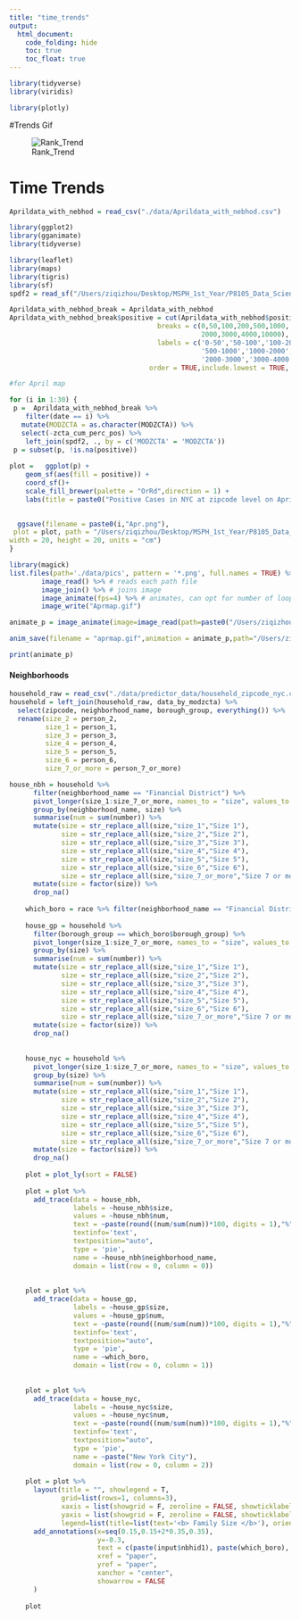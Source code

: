 ```yaml
---
title: "time_trends"
output: 
  html_document:
    code_folding: hide
    toc: true
    toc_float: true
---
```


```r
library(tidyverse)
library(viridis)

library(plotly)
```

#Trends Gif

![Rank_Trend](./data/positive_rank_apr.gif)


# Time Trends

```r
Aprildata_with_nebhod = read_csv("./data/Aprildata_with_nebhod.csv")
```

```r
library(ggplot2)
library(gganimate)
library(tidyverse)

library(leaflet)
library(maps)
library(tigris)
library(sf)
spdf2 = read_sf("/Users/ziqizhou/Desktop/MSPH_1st_Year/P8105_Data_Science/Git/zipcode_covid-19/data/Geography-resources/MODZCTA_2010_WGS1984.geo.json")
```


```r
Aprildata_with_nebhod_break = Aprildata_with_nebhod
Aprildata_with_nebhod_break$positive = cut(Aprildata_with_nebhod$positive, 
                                     breaks = c(0,50,100,200,500,1000,
                                                2000,3000,4000,10000),
                                     labels = c('0-50','50-100','100-200','200-500',
                                                '500-1000','1000-2000',
                                                '2000-3000','3000-4000','4000+'),
                                   order = TRUE,include.lowest = TRUE, right = TRUE)
```


```r
#for April map

for (i in 1:30) {
 p =  Aprildata_with_nebhod_break %>% 
    filter(date == i) %>% 
   mutate(MODZCTA = as.character(MODZCTA)) %>% 
   select(-zcta_cum_perc_pos) %>% 
    left_join(spdf2, ., by = c('MODZCTA' = 'MODZCTA')) 
 p = subset(p, !is.na(positive))
    
plot =   ggplot(p) + 
    geom_sf(aes(fill = positive)) + 
    coord_sf()+
    scale_fill_brewer(palette = "OrRd",direction = 1) + 
    labs(title = paste0("Positive Cases in NYC at zipcode level on April: ",i))

  
  ggsave(filename = paste0(i,"Apr.png"),
 plot = plot, path = "/Users/ziqizhou/Desktop/MSPH_1st_Year/P8105_Data_Science/Git/NYC_covid-19.github.io/data/pics",
width = 20, height = 20, units = "cm")
}

```

```r
library(magick)
list.files(path='./data/pics', pattern = '*.png', full.names = TRUE) %>% 
        image_read() %>% # reads each path file
        image_join() %>% # joins image
        image_animate(fps=4) %>% # animates, can opt for number of loops
        image_write("Aprmap.gif")
```

```r
animate_p = image_animate(image=image_read(path=paste0("/Users/ziqizhou/Desktop/MSPH_1st_Year/P8105_Data_Science/Git/NYC_covid-19.github.io/data/pics","/",i,"Apr.png")))

anim_save(filename = "aprmap.gif",animation = animate_p,path="/Users/ziqizhou/Desktop/MSPH_1st_Year/P8105_Data_Science/Git/NYC_covid-19.github.io/data/pics")

print(animate_p)

```

#### Neighborhoods
```r
household_raw = read_csv("./data/predictor_data/household_zipcode_nyc.csv") %>% select(-1)
household = left_join(household_raw, data_by_modzcta) %>% 
  select(zipcode, neighborhood_name, borough_group, everything()) %>% 
  rename(size_2 = person_2,
         size_1 = person_1,
         size_3 = person_3,
         size_4 = person_4,
         size_5 = person_5,
         size_6 = person_6,
         size_7_or_more = person_7_or_more)
```


```r
house_nbh = household %>% 
      filter(neighborhood_name == "Financial District") %>%
      pivot_longer(size_1:size_7_or_more, names_to = "size", values_to = "number") %>%
      group_by(neighborhood_name, size) %>% 
      summarise(num = sum(number)) %>% 
      mutate(size = str_replace_all(size,"size_1","Size 1"),
             size = str_replace_all(size,"size_2","Size 2"),
             size = str_replace_all(size,"size_3","Size 3"),
             size = str_replace_all(size,"size_4","Size 4"),
             size = str_replace_all(size,"size_5","Size 5"),
             size = str_replace_all(size,"size_6","Size 6"),
             size = str_replace_all(size,"size_7_or_more","Size 7 or more")) %>% 
      mutate(size = factor(size)) %>% 
      drop_na()
    
    which_boro = race %>% filter(neighborhood_name == "Financial District") %>% select(borough_group) %>% unique()
    
    house_gp = household %>% 
      filter(borough_group == which_boro$borough_group) %>% 
      pivot_longer(size_1:size_7_or_more, names_to = "size", values_to = "number") %>% 
      group_by(size) %>% 
      summarise(num = sum(number)) %>% 
      mutate(size = str_replace_all(size,"size_1","Size 1"),
             size = str_replace_all(size,"size_2","Size 2"),
             size = str_replace_all(size,"size_3","Size 3"),
             size = str_replace_all(size,"size_4","Size 4"),
             size = str_replace_all(size,"size_5","Size 5"),
             size = str_replace_all(size,"size_6","Size 6"),
             size = str_replace_all(size,"size_7_or_more","Size 7 or more")) %>% 
      mutate(size = factor(size)) %>% 
      drop_na() 
    
    
    house_nyc = household %>% 
      pivot_longer(size_1:size_7_or_more, names_to = "size", values_to = "number") %>%
      group_by(size) %>% 
      summarise(num = sum(number)) %>% 
      mutate(size = str_replace_all(size,"size_1","Size 1"),
             size = str_replace_all(size,"size_2","Size 2"),
             size = str_replace_all(size,"size_3","Size 3"),
             size = str_replace_all(size,"size_4","Size 4"),
             size = str_replace_all(size,"size_5","Size 5"),
             size = str_replace_all(size,"size_6","Size 6"),
             size = str_replace_all(size,"size_7_or_more","Size 7 or more")) %>% 
      mutate(size = factor(size)) %>% 
      drop_na()
    
    plot = plot_ly(sort = FALSE)
    
    plot = plot %>% 
      add_trace(data = house_nbh,
                labels = ~house_nbh$size,
                values = ~house_nbh$num,
                text = ~paste(round((num/sum(num))*100, digits = 1),"%"),
                textinfo='text',
                textposition="auto",
                type = 'pie',
                name = ~house_nbh$neighborhood_name,
                domain = list(row = 0, column = 0))
    
    
    plot = plot %>% 
      add_trace(data = house_gp,
                labels = ~house_gp$size,
                values = ~house_gp$num,
                text = ~paste(round((num/sum(num))*100, digits = 1),"%"),
                textinfo='text',
                textposition="auto",
                type = 'pie',
                name = ~which_boro,
                domain = list(row = 0, column = 1))
    
    
    plot = plot %>% 
      add_trace(data = house_nyc,
                labels = ~house_nyc$size,
                values = ~house_nyc$num,
                text = ~paste(round((num/sum(num))*100, digits = 1),"%"),
                textinfo='text',
                textposition="auto",
                type = 'pie',
                name = ~paste("New York City"),
                domain = list(row = 0, column = 2))
    
    plot = plot %>%
      layout(title = "", showlegend = T,
             grid=list(rows=1, columns=3),
             xaxis = list(showgrid = F, zeroline = FALSE, showticklabels = F),
             yaxis = list(showgrid = F, zeroline = FALSE, showticklabels = F),
             legend=list(title=list(text='<b> Family Size </b>'), orientation = 'h', xanchor = "center", x = 0.5, y = -0.5)) %>% 
      add_annotations(x=seq(0.15,0.15+2*0.35,0.35),
                      y=-0.3,
                      text = c(paste(input$nbhid1), paste(which_boro), "New York City"),
                      xref = "paper",
                      yref = "paper",
                      xanchor = "center",
                      showarrow = FALSE
      )
    
    plot
```


